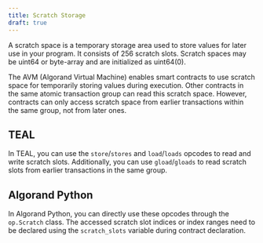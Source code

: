 ```yaml
---
title: Scratch Storage
draft: true
---
```



A scratch space is a temporary storage area used to store values for later use in your program. It consists of 256 scratch slots.
Scratch spaces may be uint64 or byte-array and are initialized as uint64(0).

The AVM (Algorand Virtual Machine) enables smart contracts to use scratch space for temporarily storing values during execution. Other contracts in the same atomic transaction group can read this scratch space. However, contracts can only access scratch space from earlier transactions within the same group, not from later ones.

## TEAL

In TEAL, you can use the `store`/`stores` and `load`/`loads` opcodes to read and write scratch slots. Additionally, you can use `gload`/`gloads` to read scratch slots from earlier transactions in the same group.

## Algorand Python

In Algorand Python, you can directly use these opcodes through the `op.Scratch` class. The accessed scratch slot indices or index ranges need to be declared using the `scratch_slots` variable during contract declaration.

<Tabs>
  <TabItem label='Algorand Python' icon='seti:python'>
    <Code code={scratchPy} lang='python' frame='none' />
  </TabItem>
  <TabItem label='TEAL' icon='seti:teal'>
    <Code code={scratchTeal} lang='TEAL' frame='none' />
  </TabItem>
</Tabs>

